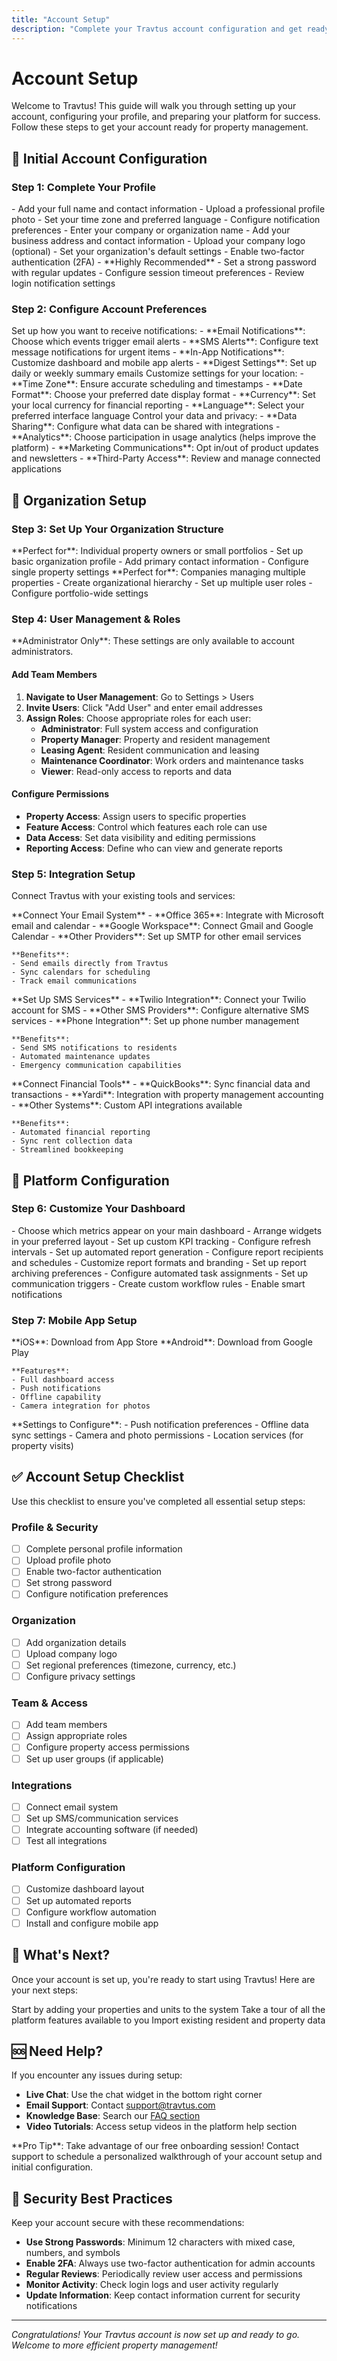 ```yaml
---
title: "Account Setup"
description: "Complete your Travtus account configuration and get ready to start managing properties"
---
```


# Account Setup

Welcome to Travtus! This guide will walk you through setting up your account, configuring your profile, and preparing your platform for success. Follow these steps to get your account ready for property management.

## 🚀 **Initial Account Configuration**

### **Step 1: Complete Your Profile**

<Steps>
  <Step title="Personal Information">
    - Add your full name and contact information
    - Upload a professional profile photo
    - Set your time zone and preferred language
    - Configure notification preferences
  </Step>
  <Step title="Organization Details">
    - Enter your company or organization name
    - Add your business address and contact information
    - Upload your company logo (optional)
    - Set your organization's default settings
  </Step>
  <Step title="Security Settings">
    - Enable two-factor authentication (2FA) - **Highly Recommended**
    - Set a strong password with regular updates
    - Configure session timeout preferences
    - Review login notification settings
  </Step>
</Steps>

### **Step 2: Configure Account Preferences**

<Accordion title="Communication Preferences">
Set up how you want to receive notifications:
- **Email Notifications**: Choose which events trigger email alerts
- **SMS Alerts**: Configure text message notifications for urgent items
- **In-App Notifications**: Customize dashboard and mobile app alerts
- **Digest Settings**: Set up daily or weekly summary emails
</Accordion>

<Accordion title="Regional Settings">
Customize settings for your location:
- **Time Zone**: Ensure accurate scheduling and timestamps
- **Date Format**: Choose your preferred date display format
- **Currency**: Set your local currency for financial reporting
- **Language**: Select your preferred interface language
</Accordion>

<Accordion title="Privacy Settings">
Control your data and privacy:
- **Data Sharing**: Configure what data can be shared with integrations
- **Analytics**: Choose participation in usage analytics (helps improve the platform)
- **Marketing Communications**: Opt in/out of product updates and newsletters
- **Third-Party Access**: Review and manage connected applications
</Accordion>

## 🏢 **Organization Setup**

### **Step 3: Set Up Your Organization Structure**

<CardGroup cols={2}>
  <Card title="Single Property Owner" icon="home">
    **Perfect for**: Individual property owners or small portfolios
    - Set up basic organization profile
    - Add primary contact information
    - Configure single property settings
  </Card>
  <Card title="Property Management Company" icon="building-columns">
    **Perfect for**: Companies managing multiple properties
    - Create organizational hierarchy
    - Set up multiple user roles
    - Configure portfolio-wide settings
  </Card>
</CardGroup>

### **Step 4: User Management & Roles**

<Info>
**Administrator Only**: These settings are only available to account administrators.
</Info>

#### **Add Team Members**
1. **Navigate to User Management**: Go to Settings > Users
2. **Invite Users**: Click "Add User" and enter email addresses
3. **Assign Roles**: Choose appropriate roles for each user:
   - **Administrator**: Full system access and configuration
   - **Property Manager**: Property and resident management
   - **Leasing Agent**: Resident communication and leasing
   - **Maintenance Coordinator**: Work orders and maintenance tasks
   - **Viewer**: Read-only access to reports and data

#### **Configure Permissions**
- **Property Access**: Assign users to specific properties
- **Feature Access**: Control which features each role can use
- **Data Access**: Set data visibility and editing permissions
- **Reporting Access**: Define who can view and generate reports

### **Step 5: Integration Setup**

Connect Travtus with your existing tools and services:

<Tabs>
  <Tab title="Email Integration">
    **Connect Your Email System**
    - **Office 365**: Integrate with Microsoft email and calendar
    - **Google Workspace**: Connect Gmail and Google Calendar
    - **Other Providers**: Set up SMTP for other email services
    
    **Benefits**:
    - Send emails directly from Travtus
    - Sync calendars for scheduling
    - Track email communications
  </Tab>
  
  <Tab title="SMS/Communication">
    **Set Up SMS Services**
    - **Twilio Integration**: Connect your Twilio account for SMS
    - **Other SMS Providers**: Configure alternative SMS services
    - **Phone Integration**: Set up phone number management
    
    **Benefits**:
    - Send SMS notifications to residents
    - Automated maintenance updates
    - Emergency communication capabilities
  </Tab>
  
  <Tab title="Accounting Systems">
    **Connect Financial Tools**
    - **QuickBooks**: Sync financial data and transactions
    - **Yardi**: Integration with property management accounting
    - **Other Systems**: Custom API integrations available
    
    **Benefits**:
    - Automated financial reporting
    - Sync rent collection data
    - Streamlined bookkeeping
  </Tab>
</Tabs>

## 🔧 **Platform Configuration**

### **Step 6: Customize Your Dashboard**

<Steps>
  <Step title="Widget Configuration">
    - Choose which metrics appear on your main dashboard
    - Arrange widgets in your preferred layout
    - Set up custom KPI tracking
    - Configure refresh intervals
  </Step>
  <Step title="Report Settings">
    - Set up automated report generation
    - Configure report recipients and schedules
    - Customize report formats and branding
    - Set up report archiving preferences
  </Step>
  <Step title="Workflow Automation">
    - Configure automated task assignments
    - Set up communication triggers
    - Create custom workflow rules
    - Enable smart notifications
  </Step>
</Steps>

### **Step 7: Mobile App Setup**

<CardGroup cols={2}>
  <Card title="Download Mobile App" icon="mobile">
    **iOS**: Download from App Store
    **Android**: Download from Google Play
    
    **Features**:
    - Full dashboard access
    - Push notifications
    - Offline capability
    - Camera integration for photos
  </Card>
  <Card title="Configure Mobile Settings" icon="gear">
    **Settings to Configure**:
    - Push notification preferences
    - Offline data sync settings
    - Camera and photo permissions
    - Location services (for property visits)
  </Card>
</CardGroup>

## ✅ **Account Setup Checklist**

Use this checklist to ensure you've completed all essential setup steps:

### **Profile & Security**
- [ ] Complete personal profile information
- [ ] Upload profile photo
- [ ] Enable two-factor authentication
- [ ] Set strong password
- [ ] Configure notification preferences

### **Organization**
- [ ] Add organization details
- [ ] Upload company logo
- [ ] Set regional preferences (timezone, currency, etc.)
- [ ] Configure privacy settings

### **Team & Access**
- [ ] Add team members
- [ ] Assign appropriate roles
- [ ] Configure property access permissions
- [ ] Set up user groups (if applicable)

### **Integrations**
- [ ] Connect email system
- [ ] Set up SMS/communication services
- [ ] Integrate accounting software (if needed)
- [ ] Test all integrations

### **Platform Configuration**
- [ ] Customize dashboard layout
- [ ] Set up automated reports
- [ ] Configure workflow automation
- [ ] Install and configure mobile app

## 🎯 **What's Next?**

Once your account is set up, you're ready to start using Travtus! Here are your next steps:

<CardGroup cols={3}>
  <Card title="Add Your First Property" icon="building" href="/user-guide/features/property-management">
    Start by adding your properties and units to the system
  </Card>
  <Card title="Explore Features" icon="compass" href="/user-guide/features/dashboard-analytics">
    Take a tour of all the platform features available to you
  </Card>
  <Card title="Import Data" icon="database" href="/user-guide/admin/data-management">
    Import existing resident and property data
  </Card>
</CardGroup>

## 🆘 **Need Help?**

If you encounter any issues during setup:

- **Live Chat**: Use the chat widget in the bottom right corner
- **Email Support**: Contact [support@travtus.com](mailto:support@travtus.com)
- **Knowledge Base**: Search our [FAQ section](/support/faq/account-billing)
- **Video Tutorials**: Access setup videos in the platform help section

<Tip>
**Pro Tip**: Take advantage of our free onboarding session! Contact support to schedule a personalized walkthrough of your account setup and initial configuration.
</Tip>

## 🔐 **Security Best Practices**

Keep your account secure with these recommendations:

- **Use Strong Passwords**: Minimum 12 characters with mixed case, numbers, and symbols
- **Enable 2FA**: Always use two-factor authentication for admin accounts
- **Regular Reviews**: Periodically review user access and permissions
- **Monitor Activity**: Check login logs and user activity regularly
- **Update Information**: Keep contact information current for security notifications

---

*Congratulations! Your Travtus account is now set up and ready to go. Welcome to more efficient property management!*

